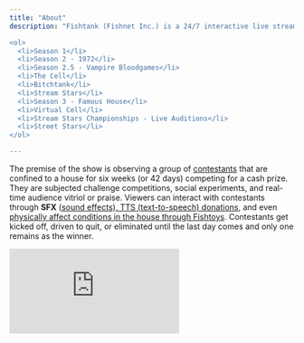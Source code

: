 ```yaml
---
title: "About"
description: "Fishtank (Fishnet Inc.) is a 24/7 interactive live streaming platform, reality show, content house and video game (coming 2025). Viewers online pay to interact and influence the direction of content. The fishtank.live site consists of many features including: Chat, Video, Clipping, Polls, Items, Missions, Tokens, XP (Experience Points), Clans, Goals, Digital Collectible Auction, TTS, SFX, Fishtoys, etc. Since inception in 2023 there have been 3 full seasons of Fishtank plus a variety of other series including:

<ol>
  <li>Season 1</li>
  <li>Season 2 - 1972</li>
  <li>Season 2.5 - Vampire Bloodgames</li>
  <li>The Cell</li>
  <li>Bitchtank</li>
  <li>Stream Stars</li>
  <li>Season 3 - Famous House</li>
  <li>Virtual Cell</li>
  <li>Stream Stars Championships - Live Auditions</li>
  <li>Street Stars</li>
</ol>

---
```


The premise of the show is observing a group of [contestants](https://fishtanklive.mintlify.app/pages/contestants) that are confined to a house for six weeks (or 42 days) competing for a cash prize. They are subjected challenge competitions, social experiments, and real-time audience vitriol or praise. Viewers can interact with contestants through **SFX** ([sound effects), TTS (text-to-speech) donations](https://fishtanklive.mintlify.app/pages/site/tts-sfx), and even [physically affect conditions in the house through Fishtoys](https://fishtanklive.mintlify.app/pages/site/fishtoys). Contestants get kicked off, driven to quit, or eliminated until the last day comes and only one remains as the winner.

<iframe src="https://www.youtube.com/embed/geUJ6Ikjh_0?si=FQjoNVaED_DgKb1v" title="YouTube video player" frameborder="0" allow="accelerometer; autoplay; clipboard-write; encrypted-media; gyroscope; picture-in-picture; web-share" referrerpolicy="strict-origin-when-cross-origin" allowfullscreen style={{ width:"100%",maxWidth:"100%",minHeight:"300px",outline:0 }} />